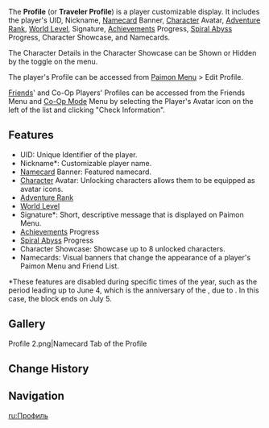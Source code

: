 {{Terminology Infobox
|image        = Profile.png
|type         = Menus
|type2        = Game Systems
}}
The '''Profile''' (or '''Traveler Profile''') is a player customizable display. It includes the player's UID, Nickname, [[Namecard]] Banner, [[Character]] Avatar, [[Adventure Rank]], [[World Level]], Signature, [[Achievements]] Progress, [[Spiral Abyss]] Progress, Character Showcase, and Namecards.

The Character Details in the Character Showcase can be Shown or Hidden by the toggle on the menu.

The player's Profile can be accessed from [[Paimon Menu]] > Edit Profile.

[[Friends]]' and Co-Op Players' Profiles can be accessed from the Friends Menu and [[Co-Op Mode]] Menu by selecting the Player's Avatar icon on the left of the list and clicking "Check Information".

==Features==
*UID: Unique Identifier of the player.
*Nickname*: Customizable player name.
*[[Namecard]] Banner: Featured namecard.
*[[Character]] Avatar: Unlocking characters allows them to be equipped as avatar icons.
*[[Adventure Rank]]
*[[World Level]]
*Signature*: Short, descriptive message that is displayed on Paimon Menu.
*[[Achievements]] Progress
*[[Spiral Abyss]] Progress
*Character Showcase: Showcase up to 8 unlocked characters.
*Namecards: Visual banners that change the appearance of a player's Paimon Menu and Friend List.

<nowiki>*</nowiki>These features are disabled during specific times of the year, such as the period leading up to June 4, which is the anniversary of the {{w|1989 Tiananmen Square Protests}}, due to {{w|Censorship in China#Video games|Chinese censorship laws}}. In this case, the block ends on July 5.

==Gallery==
<gallery captionalign="center">
Profile 2.png|Namecard Tab of the Profile
</gallery>

==Change History==
{{Change History|1.0}}

==Navigation==
{{Game Systems Navbox|type=Other}}

[[ru:Профиль]]